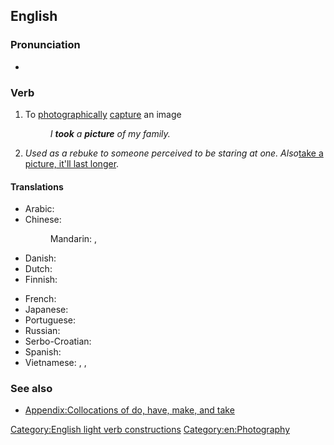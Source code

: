 ==English==

===Pronunciation===
* {{audio|En-au-take a picture.ogg|Audio (AU)|lang=en}}

===Verb===
{{en-verb|head=[[take]] a [[picture]]|takes a picture|taking a picture|took a picture|taken a picture}}

# {{lb|en|idiomatic}} To [[photographically]] [[capture]] an image
#: ''I '''took''' a '''picture''' of my family.''
# {{lb|en|informal}} ''Used as a rebuke to someone perceived to be staring at one. Also ''[[take a picture, it'll last longer]].

====Translations====
{{trans-top|capture an image}}
* Arabic: {{t|ar|اِلْتَقَطَ صُورَةً}}
* Chinese:
*: Mandarin: {{t+|cmn|照相|tr=zhàoxiàng|sc=Hani}}, {{t+|cmn|拍照|tr=pāizhào|sc=Hani}}
* Danish: {{t-needed|da}}
* Dutch: {{t-needed|nl}}
* Finnish: {{t|fi|[[ottaa]] [[kuva]]}}
{{trans-mid}}
* French: {{t+|fr|prendre en photo}}
* Japanese: {{t+|ja|撮る|tr=とる, toru}}
* Portuguese: {{t|pt|tirar foto}}
* Russian: {{t|ru|сделать фото|tr=cdelat' foto}}
* Serbo-Croatian: {{t-needed|sh}}
* Spanish: {{t|es|hacer una fotografía}}
* Vietnamese: {{t|vi|chụp hình}}, {{t+|vi|chụp ảnh}}, {{t+|vi|chụp}}
{{trans-bottom}}

===See also===
* [[Appendix:Collocations of do, have, make, and take]]

[[Category:English light verb constructions]]
[[Category:en:Photography]]